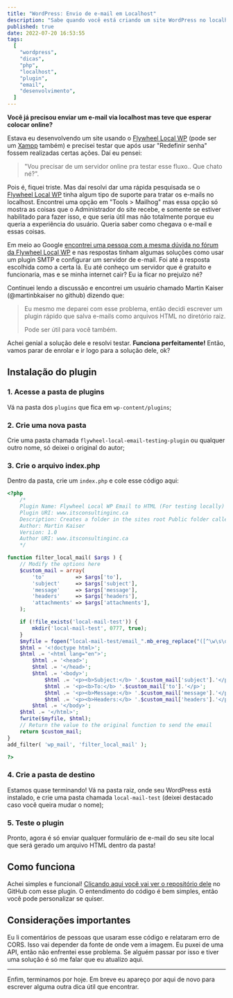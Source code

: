 ```yaml
---
title: "WordPress: Envio de e-mail em Localhost"
description: "Sabe quando você está criando um site WordPress no localhost e coloca um formulário projetado para enviar uma notificação por e-mail, mas precisa esperar colocar online para testar? Então, vou te mostrar como enviar e-mail em localhost de uma maneira simples e fácil."
published: true
date: 2022-07-20 16:53:55
tags:
  [
    "wordpress",
    "dicas",
    "php",
    "localhost",
    "plugin",
    "email",
    "desenvolvimento",
  ]
---
```


**Você já precisou enviar um e-mail via localhost mas teve que esperar colocar online?**

Estava eu desenvolvendo um site usando o [Flywheel Local WP](https://localwp.com/) (pode ser um [Xampp](https://www.apachefriends.org/) também) e precisei testar que após usar "Redefinir senha" fossem realizadas certas ações. Daí eu pensei:

> "Vou precisar de um servidor online pra testar esse fluxo.. Que chato né?".

Pois é, fiquei triste. Mas daí resolvi dar uma rápida pesquisada se o [Flywheel Local WP](https://localwp.com/) tinha algum tipo de suporte para tratar os e-mails no localhost. Encontrei uma opção em "Tools > Mailhog" mas essa opção só mostra as coisas que o Administrador do site recebe, e somente se estiver habilitado para fazer isso, e que seria útil mas não totalmente porque eu queria a experiência do usuário. Queria saber como chegava o e-mail e essas coisas.

Em meio ao Google [encontrei uma pessoa com a mesma dúvida no fórum da Flywheel Local WP](https://community.localwp.com/t/php-mail-from-local/6174) e nas respostas tinham algumas soluções como usar um plugin SMTP e configurar um servidor de e-mail. Foi até a resposta escolhida como a certa lá. Eu até conheço um servidor que é gratuito e funcionaria, mas e se minha internet cair? Eu ia ficar no prejuízo né?

Continuei lendo a discussão e encontrei um usuário chamado Martin Kaiser (@martinbkaiser no github) dizendo que:

> Eu mesmo me deparei com esse problema, então decidi escrever um plugin rápido que salva e-mails como arquivos HTML no diretório raiz.
>
> Pode ser útil para você também.

Achei genial a solução dele e resolvi testar. **Funciona perfeitamente!** Então, vamos parar de enrolar e ir logo para a solução dele, ok?

## Instalação do plugin

### 1. Acesse a pasta de plugins
Vá na pasta dos `plugins` que fica em `wp-content/plugins`;

### 2. Crie uma nova pasta
Crie uma pasta chamada `flywheel-local-email-testing-plugin` ou qualquer outro nome, só deixei o original do autor;

### 3. Crie o arquivo index.php
Dentro da pasta, crie um `index.php` e cole esse código aqui:

```php
<?php
    /*
    Plugin Name: Flywheel Local WP Email to HTML (For testing locally)
    Plugin URI: www.itsconsultinginc.ca
    Description: Creates a folder in the sites root Public folder called /local-mail-test/. Any emails sent from the site will be saved as HTML files in there with a timestamp.
    Author: Martin Kaiser
    Version: 1.0
    Author URI: www.itsconsultinginc.ca
    */

function filter_local_mail( $args ) {
    // Modify the options here
    $custom_mail = array(
        'to'          => $args['to'],
        'subject'     => $args['subject'],
        'message'     => $args['message'],
        'headers'     => $args['headers'],
        'attachments' => $args['attachments'],
    );

    if (!file_exists('local-mail-test')) {
    	mkdir('local-mail-test', 0777, true);
	}
    $myfile = fopen("local-mail-test/email_".mb_ereg_replace("([^\w\s\d\-_~,;\[\]\(\).])", '', $custom_mail['subject'])."_".date('m-d-Y_h-i-s').".html", "w");
    $html = '<!doctype html>';
    $html .= '<html lang="en">';
	    $html .= '<head>';
	    $html .= '</head>';
    	$html .= '<body>';
    		$html .= '<p><b>Subject:</b> '.$custom_mail['subject'].'</p>';
    		$html .= '<p><b>To:</b> '.$custom_mail['to'].'</p>';
    		$html .= '<p><b>Message:</b> '.$custom_mail['message'].'</p>';
    		$html .= '<p><b>Headers:</b> '.$custom_mail['headers'].'</p>';
    	$html .= '</body>';
    $html .= '</html>';
    fwrite($myfile, $html);
    // Return the value to the original function to send the email
    return $custom_mail;
}
add_filter( 'wp_mail', 'filter_local_mail' );

?>
```

### 4. Crie a pasta de destino
Estamos quase terminando! Vá na pasta raiz, onde seu WordPress está instalado, e crie uma pasta chamada `local-mail-test` (deixei destacado caso você queira mudar o nome);

### 5. Teste o plugin
Pronto, agora é só enviar qualquer formulário de e-mail do seu site local que será gerado um arquivo HTML dentro da pasta!

## Como funciona

Achei simples e funcional! [Clicando aqui você vai ver o repositório dele](https://github.com/martinbkaiser/flywheel-local-email-testing-plugin) no GitHub com esse plugin. O entendimento do código é bem simples, então você pode personalizar se quiser.

## Considerações importantes

Eu li comentários de pessoas que usaram esse código e relataram erro de CORS. Isso vai depender da fonte de onde vem a imagem. Eu puxei de uma API, então não enfrentei esse problema. Se alguém passar por isso e tiver uma solução é só me falar que eu atualizo aqui.

---

Enfim, terminamos por hoje. Em breve eu apareço por aqui de novo para escrever alguma outra dica útil que encontrar.
